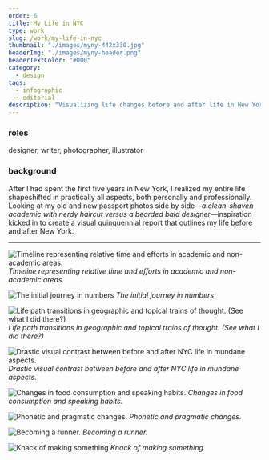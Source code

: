 ```yaml
---
order: 6
title: My Life in NYC
type: work
slug: /work/my-life-in-nyc
thumbnail: "./images/myny-442x330.jpg"
headerImg: "./images/myny-header.png"
headerTextColor: "#000"
category:
  - design
tags:
  - infographic
  - editorial
description: "Visualizing life changes before and after life in New York"
---
```



<section class="portfolioDetail">

### roles

designer, writer, photographer, illustrator

</section>

<section class="portfolioDetail">

### background

After I had spent the first five years in New York, I realized my entire life shapeshifted in practically all aspects, both personally and professionally. Looking at my old and new passport photos side by side—_a clean-shaven academic with nerdy haircut versus a bearded bald designer_—inspiration kicked in to create a visual quinquennial report that outlines my life before and after New York.

</section>

<ButtonContainer>
  <SimpleButton cta="Download as PDF" href="testlink" variant="yellow" />
  <SimpleButton
    cta="Purchase printed copy"
    href="http://www.blurb.com/b/2755937-my-life-in-nyc"
    variant="green"
  />
</ButtonContainer>

---

<div class="img-border">

![Timeline representing relative time and efforts in academic and non-academic areas.](./images/myny_05.jpg)
_Timeline representing relative time and efforts in academic and non-academic areas._

![The initial journey in numbers](./images/myny_06.jpg)
_The initial journey in numbers_

![Life path transitions in geographic and topical trains of thought. (<em>See what I did there?</em>)](./images/myny_07.jpg)
_Life path transitions in geographic and topical trains of thought. (<em>See what I did there?</em>)_

![Drastic visual contrast between before and after NYC life in mundane aspects.](./images/myny_08.jpg)
_Drastic visual contrast between before and after NYC life in mundane aspects._

![Changes in food consumption and speaking habits.](./images/myny_11.jpg)
_Changes in food consumption and speaking habits._

![Phonetic and pragmatic changes.](./images/myny_12.jpg)
_Phonetic and pragmatic changes._

![Becoming a runner.](./images/myny_19.jpg)
_Becoming a runner._

![Knack of making something](./images/myny_21.jpg)
_Knack of making something_

</div>
